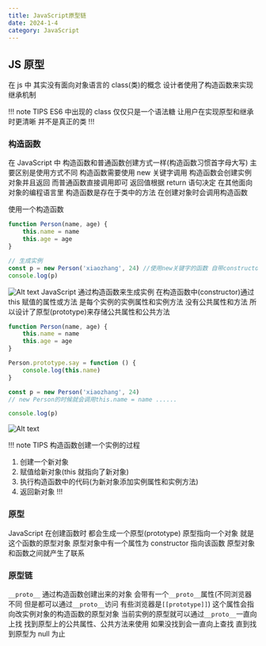 ```yaml
---
title: JavaScript原型链
date: 2024-1-4
category: JavaScript
---
```


## JS 原型

在 js 中 其实没有面向对象语言的 class(类)的概念 设计者使用了构造函数来实现继承机制

!!! note TIPS
ES6 中出现的 class 仅仅只是一个语法糖 让用户在实现原型和继承时更清晰 并不是真正的类
!!!

### 构造函数

在 JavaScript 中 构造函数和普通函数创建方式一样(构造函数习惯首字母大写) 主要区别是使用方式不同 构造函数需要使用 new 关键字调用 构造函数会创建实例对象并且返回 而普通函数直接调用即可 返回值根据 return 语句决定 在其他面向对象的编程语言里 构造函数是存在于类中的方法 在创建对象时会调用构造函数

使用一个构造函数

```js
function Person(name, age) {
	this.name = name
	this.age = age
}

// 生成实例
const p = new Person('xiaozhang', 24) //使用new关键字的函数 自带constructor 会返回生成的实例 不使用new 就是一个普通的函数 没有constructor
console.log(p)
```

![Alt text](/posts/javaScript/prototype.png)
JavaScript 通过构造函数来生成实例 在构造函数中(constructor)通过 this 赋值的属性或方法 是每个实例的实例属性和实例方法 没有公共属性和方法 所以设计了原型(prototype)来存储公共属性和公共方法

```js
function Person(name, age) {
	this.name = name
	this.age = age
}

Person.prototype.say = function () {
	console.log(this.name)
}

const p = new Person('xiaozhang', 24)
// new Person的时候就会调用this.name = name ......

console.log(p)
```

![Alt text](/posts/javaScript/prototype1.png)

!!! note TIPS 构造函数创建一个实例的过程

1. 创建一个新对象
2. 赋值给新对象(this 就指向了新对象)
3. 执行构造函数中的代码(为新对象添加实例属性和实例方法)
4. 返回新对象
   !!!

### 原型

JavaScript 在创建函数时 都会生成一个原型(prototype) 原型指向一个对象 就是这个函数的原型对象 原型对象中有一个属性为 constructor 指向该函数 原型对象和函数之间就产生了联系

### 原型链

`__proto__` 通过构造函数创建出来的对象 会带有一个`__proto__`属性(不同浏览器不同 但是都可以通过`__proto__`访问 有些浏览器是`[[prototype]]`) 这个属性会指向改实例对象的构造函数的原型对象 当前实例的原型就可以通过`__proto__`一直向上找 找到原型上的公共属性、公共方法来使用 如果没找到会一直向上查找 直到找到原型为 null 为止
